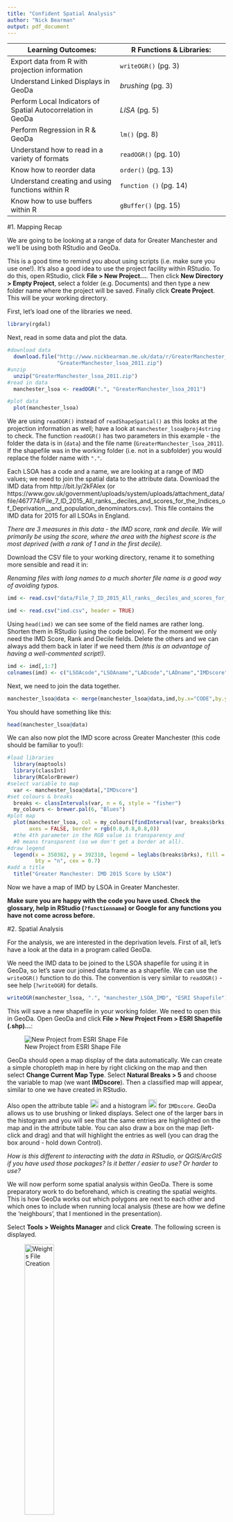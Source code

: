 ```yaml
---
title: "Confident Spatial Analysis"
author: "Nick Bearman"
output: pdf_document
---
```


Learning Outcomes: | R Functions & Libraries:  
-------- | --------  
Export data from R with projection information |  `writeOGR()` (pg. 3)  
Understand Linked Displays in GeoDa  |  *brushing* (pg. 3)  
Perform Local Indicators of Spatial Autocorrelation in GeoDa | *LISA* (pg. 5)  
Perform Regression in R & GeoDa | `lm()` (pg. 8)  
Understand how to read in a variety of formats | `readOGR()` (pg. 10)  
Know how to reorder data | `order()` (pg. 13)  
Understand creating and using functions within R | `function ()` (pg. 14)  
Know how to use buffers within R  | `gBuffer()` (pg. 15)  
<!-- Tables have a max line length, if it is too long, the table gets shrunk -->


#1. Mapping Recap

We are going to be looking at a range of data for Greater Manchester and we'll be using both RStudio and GeoDa. 

This is a good time to remind you about using scripts (i.e. make sure you use one!). It's also a good idea to use the project facility within RStudio. To do this, open RStudio, click **File > New Project...**. Then click **New Directory > Empty Project**, select a folder (e.g. Documents) and then type a new folder name where the project will be saved. Finally click **Create Project**. This will be your working directory. 

First, let's load one of the libraries we need. 

```r
library(rgdal)
```

Next, read in some data and plot the data.

```r
#download data
  download.file("http://www.nickbearman.me.uk/data/r/GreaterManchester_lsoa_2011.zip",
                "GreaterManchester_lsoa_2011.zip")
#unzip
  unzip("GreaterManchester_lsoa_2011.zip")
#read in data
  manchester_lsoa <- readOGR(".", "GreaterManchester_lsoa_2011")
```

```r
#plot data
  plot(manchester_lsoa)
```

We are using `readOGR()` instead of `readShapeSpatial()` as this looks at the projection information as well; have a look at `manchester_lsoa@proj4string` to check. The function `readOGR()` has two parameters in this example - the folder the data is in (`data`) and the file name (`GreaterManchester_lsoa_2011`). If the shapefile was in the working folder (i.e. not in a subfolder) you would replace the folder name with `"."`. 

Each LSOA has a code and a name, we are looking at a range of IMD values; we need to join the spatial data to the attribute data. Download the IMD data from http://bit.ly/2kFAlex (or https://www.gov.uk/government/uploads/system/uploads/attachment_data/file/467774/File_7_ID_2015_All_ranks__deciles_and_scores_for_the_Indices_of_Deprivation__and_population_denominators.csv). This file contains the IMD data for 2015 for all LSOAs in England.

*There are 3 measures in this data - the IMD score, rank and decile. We will primarily be using the score, where the area with the highest score is the most deprived (with a rank of 1 and in the first decile).*

Download the CSV file to your working directory, rename it to something more sensible and read it in:

*Renaming files with long names to a much shorter file name is a good way of avoiding typos.*

```r
imd <- read.csv("data/File_7_ID_2015_All_ranks__deciles_and_scores_for_the_Indices_of_Deprivation__and_population_denominators.csv", header = TRUE)
```

```r
imd <- read.csv("imd.csv", header = TRUE)
```

Using `head(imd)` we can see some of the field names are rather long. Shorten them in RStudio (using the code below). For the moment we only need the IMD Score, Rank and Decile fields. Delete the others and we can always add them back in later if we need them *(this is an advantage of having a well-commented script!)*. 

```r
imd <- imd[,1:7]
colnames(imd) <- c("LSOAcode","LSOAname","LADcode","LADname","IMDscore","IMDrank","IMDdecile")
```

Next, we need to join the data together. 

```r
manchester_lsoa@data <- merge(manchester_lsoa@data,imd,by.x="CODE",by.y="LSOAcode", all.x=TRUE)
```

You should have something like this:

```r
head(manchester_lsoa@data)
```

We can also now plot the IMD score across Greater Manchester (this code should be familiar to you!):

```r
#load libraries
  library(maptools)
  library(classInt)
  library(RColorBrewer)
#select variable to map
  var <- manchester_lsoa@data[,"IMDscore"]
#set colours & breaks
  breaks <- classIntervals(var, n = 6, style = "fisher")
  my_colours <- brewer.pal(6, "Blues")
#plot map
  plot(manchester_lsoa, col = my_colours[findInterval(var, breaks$brks, all.inside = TRUE)], 
       axes = FALSE, border = rgb(0.8,0.8,0.8,0)) 
  #the 4th parameter in the RGB value is transparency and 
  #0 means transparent (so we don't get a border at all).
#draw legend
  legend(x = 350382, y = 392310, legend = leglabs(breaks$brks), fill = my_colours, 
         bty = "n", cex = 0.7)
#add a title
  title("Greater Manchester: IMD 2015 Score by LSOA")
```

Now we have a map of IMD by LSOA in Greater Manchester. 

**Make sure you are happy with the code you have used. Check the glossary, help in RStudio (`?functionname`) or Google for any functions you have not come across before.**

#2. Spatial Analysis

For the analysis, we are interested in the deprivation levels. First of all, let's have a look at the data in a program called GeoDa.

We need the IMD data to be joined to the LSOA shapefile for using it in GeoDa, so let's save our joined data frame as a shapefile. We can use the `writeOGR()` function to do this. The convention is very similar to `readOGR()` - see help (`?writeOGR`) for details.

```r
writeOGR(manchester_lsoa, ".", "manchester_LSOA_IMD", "ESRI Shapefile")
```

This will save a new shapefile in your working folder. We need to open this in GeoDa. Open GeoDa and click **File > New Project From > ESRI Shapefile (.shp)...**: 

![New Project from ESRI Shape File](images/geoda-file-open-shape-file.png)

GeoDa should open a map display of the data automatically. We can create a simple choropleth map in here by right clicking on the map and then select **Change Current Map Type**. Select **Natural Breaks > 5** and choose the variable to map (we want **IMDscore**). Then a classified map will appear, similar to one we have created in RStudio. 

Also open the attribute table ![Attribute Table](images/attribute-table.png){ height=20 } and a histogram ![Histogram](images/histogram.png){ height=20 } for `IMDscore`. GeoDa allows us to use brushing or linked displays. Select one of the larger bars in the histogram and you will see that the same entries are highlighted on the map and in the attribute table. You can also draw a box on the map (left-click and drag) and that will highlight the entries as well (you can drag the box around - hold down Control). 

*How is this different to interacting with the data in RStudio, or QGIS/ArcGIS if you have used those packages? Is it better / easier to use? Or harder to use?*

We will now perform some spatial analysis within GeoDa. There is some preparatory work to do beforehand, which is creating the spatial weights. This is how GeoDa works out which polygons are next to each other and which ones to include when running local analysis (these are how we define the 'neighbours', that I mentioned in the presentation).

Select **Tools > Weights Manager** and click **Create**.  The following screen is displayed. 

![Weights File Creation](images/weights.png){ height=40% }

Select **Add ID Variable...** and accept the default name. You now need to choose the neighbourhood weight method.  Select **Queen Contiguity** and click **Create**.  The neighbourhood weight matrix is saved in a file.  A suggested name is given.  This is the LSOA shape file name with a suffix of .gal.  Select **Save** and after a few seconds you should see a message Weights file “manchester_LSOA_IMD.gal” created successfully. Click **OK** on this window and **Close** on the Weights File Creation window. The Weights Manager window should show the details of the neighbours you have just selected. 

Click **Histogram** and you can see how many neighbours each polygon has. In my data, five is the most common number of neighbours. Close this and the Weights Manager when you are happy with it. 

##Moran's I

We can now start to explore the spatial patterns of the model we want to develop.  Click on the **Space** item on the GeoDa menu.  First we are going to look at the global indicator of spatial autocorrelation.  Select the first menu item **Univariate Moran’s I**.  A list of variables is displayed.  Choose the `IMDscore` variable.  Select the weights file we created earlier. 

![Moran's I](images/morans-i.png){ height=40% }

A new window opens with a scatterplot of the HWIND variable and the ‘lagged IMDscore’ variable.  The ‘lagged IMDscore’ variable is the value of the IMD Score for the selected neighbourhood and its neighbours as defined when we set the spatial weights.  The scatter-plot suggests a positive correlation between the variables.  This means that there is a weak positive spatial autocorrelation. It has a value of 0.2384 confirming this positive spatial autocorrelation. We will now look at the local indicators of spatial association.  

##Local Indicators of Spatial Association (LISA)

Select **Space > Univariate Local Moran's I**.  Select the `IMDscore` variable from the list displayed and select the weights file used earlier (it should be selected automatically).  A screen with three checkboxes is shown.  Check all three and click **OK**.  A number of windows are produced.  The scatterplot is the same as we produced in the previous section. The two maps shown below are produced.  You will probably need to expand them to full screen to see the legends and patterns displayed.

![LISA Cluster and Significance Maps](images/lisa.png){ height=35% }

The first map shows the extent to which neighbouring areas are clustered:  
  
- red areas are neighbourhoods with a high proportion of deprived areas surrounded by similar neighbourhoods 
- darker blue areas are neighbourhoods with a low proportion of deprived areas surrounded by similar neighbourhoods 
- lighter blue areas are neighbourhoods with a low proportion of deprived areas surrounded by neighbourhoods with a high proportion of deprived areas 
- pink areas are neighbourhoods with a high proportion of deprived areas surrounded by neighbourhoods with a low proportion of deprived areas 
- white areas are neighbourhoods where the surrounding neighbourhoods do not generate a statistically significant relationship. 

The second map shows the level of statistical significance.  The values are 0.05, 0.01, 0.001 and 0.0001.

We can see that areas of high and low deprivation cluster together.

Now that we have the clustering output, we can save these to the shapefile and then load them into R to map or todo other analysis. *Moving data from one GIS application to another is something that happens regularly with some of the projects I am working on!* 

Right click on the map and choose **Save Results**. Tick all three boxes (to save all of the results). This will create a new variable in the shapefile for each of the results we are saving. It should look like this:

![Saving LISA Results](images/save-lisa.png){ height=30% }

Open the attribute table and you can see the three new variables on the left hand side of the table. Click the save button to save the updated shapefile. 

Now we need to load this shapefile back into RStudio - some code I will let you work out for yourself!

```r
manchester_LSOA_IMD_cluster <- readOGR(".", "manchester_LSOA_IMD")
```

Your data should look like this:

```r
head(manchester_LSOA_IMD_cluster@data)
```

##Moran's I in R

For some analysis we don't need to leave RStudio. For example, we can do the Moran's I analysis within RStudio. To do this, we need another library:

```r
#load the library
  library(spdep)
#work out the neighbours
  manchester_lsoa_nb <- poly2nb(manchester_lsoa)
#reformat the list of neighbours to a weight matrix
  manchester_lsoa_lw <- nb2listw(manchester_lsoa_nb)
#run the test
  moran.test(manchester_lsoa@data$IMDscore, manchester_lsoa_lw)
```

This gives us the Moran's I statistic, as well as some associated variables. It is possible to run a whole range of analysis, which goes beyond the scope of this course. 

#Regression (optional exercise)

We can use a regression model to explore what other factors might be involved in deprivation levels. (Data and information from http://www.nickbearman.me.uk/data/r/regression.zip).

The data provided also has an additional indicator value ("hard working indicator") as well as IMD. This is calculated by dividing the employed full time population by the total population. We can run the regression analysis on either indicator value - IMD or hard working. There is a separate file that gives the definitions of the variables (`variables-hardwork.docx`). 

We can run the regression model in either GeoDa or R. I will briefly outline the steps for R and GeoDa below. More detailed instructions for GeoDa are available ('geoda-spatial-analysis.docx') and for R, there are many books and web resources available (for example, [http://www.statmethods.net/stats/regression.html](http://www.statmethods.net/stats/regression.html)). 

##Regression in R

In this example, we use the `manchester_LSOA_IMD_hardwork` file as as example. 

```r
#download data
  download.file("http://www.nickbearman.me.uk/data/r/regression.zip","regression.zip")
#unzip
  unzip("regression.zip")
```
```r
#load data
  manchester_hardwork <- readOGR(".", "manchester_LSOA_IMD_hardwork")

#set the variable we are predicting    
  hardwork <- manchester_hardwork@data$HWIND
#set the variable(s) we using to predict
  var <- cbind(SOCHE = manchester_hardwork@data$SOCHSE, PRS = manchester_hardwork@data$PRS)
  #SOCHE is social housing
  #PRS is private rented
#run the model  
  model <- lm(hardwork ~ var)
#output some results
  summary(model)

#setup for IMD being the predictor variable
  IMDscore <- manchester_hardwork@data$IMDscore
#run second model
  model2 <- lm(IMDscore ~ var)
#output results
  summary(model2)
```

The key information in this part of the output is the strength of the model in showing the association between hard working neighbourhoods and tenure, the measures of model fit and the coefficients.  For this exercise we are only going to focus on one of the model fit measures, the Akaike info criterion.  The documentation on GeoDa provides comprehensive information on regression outputs. 

- **R-squared and Adjusted R-squared**  
  the value suggests that this model explains 58% of the variance in hard working neighbourhoods
- **Akaike info criterion (AIC)**  
  AIC is an indicator that allows for comparison between models.  A lower value indicates a better fit.  The value of -3718.28 is on an absolute scale so larger negative numbers will suggest a better fitting model 
- **Coefficients**  
  These suggest the strength and nature of the association between the independent variables and the dependent variable.  As we are using tenure as our predictor these are relative to ownership.  Social housing (SOCHSE) is negatively associated with hard working neighbourhoods.  Assuming a linear relationship this model suggests that for each additional 1% of social housing in a neighbourhood there is a reduction of 0.46% in hard working people. The proportion in the private rented sector (PRS) is also significant and negatively associated with hard working neighbourhoods.

The next steps with Regression do depend on the type of data (numerical, categorical, ordinal or binary) as well as the origin and sample size of the data. We will not be going any further with regression today. 

##(Non-Spatial) Regression in GeoDa

We can also run the regression within GeoDa. When going through this, think about whether you find this easier or harder than performing the regression in RStudio. 

Select **Regression > Regression**.  

A screen now asks you to set the dependent and independent variables for your regression model. For the dependent variable select HWIND and use the right arrow to the right of the Select Variables box to confirm.  You may notice that the arrow buttons below this are now enabled.  Select SOCHSE and press the right arrow that is further down the screen. Repeat for the variable PRS. Check the Weights File box which should point to the spatial weights file we generated earlier (you will need to create this, using the process we covered earlier).  We are now going to run a standard regression on the association between hard working neighbourhoods and tenure. 

Click Run and View Results if necessary. 

![GeoDa Regression Results](images/regression.png){ height=60% }

The output is similar to that from RStudio, but with more diagnostics provided for multicollinearity, normality of errors and heteroscedasticity. These are also available for RStudio (have a look at the help, `?lm`, for more details). We will not be covering the interpretation of these today.

##Geographically Weighted Regression

Geographically Weighted Regression (GWR) develops the principle of applying a regression to spatial data by taking into account the spatial location of the data. It is a complex method, but it highlights how the regression model varies in different locations. 

For more details, see https://cran.r-project.org/web/packages/spgwr/ and related academic references (e.g. Fotheringham et al., 2002,  Geographically Weighted Regression:
The Analysis of Spatially Varying Relationships, [http://eu.wiley.com/WileyCDA/WileyTitle/productCd-0471496162.html](http://eu.wiley.com/WileyCDA/WileyTitle/productCd-0471496162.html). 


#Public Transport and Deprivation

Public transport has an important role to play in tackling deprivation. We can use RStudio to see where the trams in Manchester run and how they relate to deprived areas. 

Firstly, load the tramline data, available as a GeoJSON file. This is a different type of file to a shape file and is an XML based format (open it in Notepad if you are interested in how it is structured). `readOGR()` can read all sorts of file formats, so we can adapt the code easily. 

```r
#download data
  download.file("http://www.nickbearman.me.uk/data/r/tram.zip","tram.zip")
#unzip
  unzip("tram.zip")
#read in tramline data
  tramlines <- readOGR(dsn = "tramlines.geojson", layer = "OGRGeoJSON")
#read in CSV with tram station locations
  tram_stations_CSV <- read.csv("metrolink-stations.csv", header = TRUE)
```

We also need the tram stations, which are only available as a CSV file with Eastings and Northings. 

Read the CSV file in (metrolink-stations.csv) and it should look like this:

```r
head(tram_stations_CSV)
```

We now need to convert this to a `SpatialPointsDataFrame`, like with the crime data in the Introduction course. 

From `head(tram_stations_CSV)`, we can see that the data consists of a number of columns, each with a heading. Two of these are called **X** and **Y** – these are the columns that give the coordinates (Eastings and Northings, as they are in BNG) of each station in the data you have just downloaded. There are also other columns, with various information. At the moment, the data is just in a data frame object - not any kind of spatial object.  To turn it into a SpatialPointsDataFrame, enter the following:

```r
#extract coordinates
  coords <- cbind(Easting = tram_stations_CSV$X, Northing = tram_stations_CSV$Y)
#create spatialPointsDataFrame, removing coordinates from the @data element
#we can use the same projection information as manchester_lsoa as we know it is identical
  tram_stations <- SpatialPointsDataFrame(coords, tram_stations_CSV[, -(1:2)], 
                                    proj4string = manchester_lsoa@proj4string)
```

This creates a ```SpatialPointsDataFrame``` object. This second line (starting `coords`) prepares the coordinates into a form that the ```SpatialPointsDataFrame``` can use. The ```SpatialPointsDataFrame``` function on the forth line takes three arguments - the first is coordinates, created in the line above. The second argument is the data frame **minus** (i.e. not including) columns 1 and 2 - this is what ```-(1:2)``` indicates.  These columns provide all the non-geographical data from the data frame.  The third is the coordinate system that the data is currently in (British National Grid). The resulting object ```tram_stations``` is a spatial points geographical shape object,  whose points are each recorded crime in the data set you download.  

Try `head(tram_stations@data)` to see the attribute table, similar to earlier. 

We can also plot the data, on top of the Greater Manchester LSOAs. Note the change in colour (`col`) and size (`cex` for points and `lwd` for lines), to make the lines and stations more visible. We can also use different symbols, by substituting in `pch = 1` for `pch="."`. Try searching in Google "R plot pch" and see what the different options are. 

```r
#plot LSOAs
plot(manchester_lsoa)
#plot tram lines, in blue
plot(tramlines, col = "blue", lwd = 5, add = TRUE)
#plot stations, in red
plot(tram_stations, pch = ".", col = "red", cex = 5, add = TRUE)
```

We can see what the deprivation level is at each tram station, using a point in polygon analysis. The points are the tram stations and the polygons are the LSOAs. 

```r
# This is another R package, allowing GIS overlay operations
  library(rgeos) 
# this extracts the tram stations that are over the LSOAs (all of them in our case)
  z <- tram_stations[!is.na(over(tram_stations, geometry(manchester_lsoa))),]
# this takes the attribute data from the LSOA that contain the tram_stations, 
  #and adds it to the data frame of z     
    z@data <- data.frame(z@data, na.omit(over(tram_stations, manchester_lsoa)))
#this copies the project from tram_stations to z    
    z@proj4string <- tram_stations@proj4string
#copy z to tram_stations_joined
    tram_stations_joined <- z
#preview data
    head(tram_stations_joined)
```

Z is just a temporary variable to hold the updated tram_stations information. If we wanted to be tidy, we should really delete the z variable when we have finished: `rm(z)` 

##Reordering data

There is an `order()` function in R that allows us to reorder data. This is particularly useful if we want to display the 10 most and 10 least deprived stations! This code below creates a new variable with the data in a different order.

```r
tram_stations_joined_reordered <- tram_stations_joined[order(tram_stations_joined@data$IMDscore,
                                                             decreasing = TRUE),]
```

We can then plot the top and bottom 10 stations:

```r
plot(tram_stations_joined_reordered[1:10,], col = "red")
plot(tram_stations_joined_reordered[81:91,], col = "blue", add = TRUE)
```
  
So, which tram stop is the most deprived? and which is the least deprived?
  
```r
#most deprived
tram_stations_joined_reordered[1,]
#least deprived
tram_stations_joined_reordered[91,]
```

Can you create a map similar to this (see over), with the 10 most deprived stations in red and the top 10 least deprived stations in blue as well as identifying the most and least deprived stations? As an optional extra, see if you can include an appropriate legend and title.

```r
plot(tramlines)
plot(tram_stations, pch=".", cex = 3, add = TRUE)
plot(tram_stations_joined_reordered[1:10,], pch=".", cex = 5, col = "red", add = TRUE)
plot(tram_stations_joined_reordered[81:91,], pch=".", cex = 5, col = "blue", add = TRUE)
plot(tram_stations_joined_reordered[1,], pch=".", cex = 9, col = "red", add = TRUE)
plot(tram_stations_joined_reordered[91,], pch=".", cex = 9, col = "blue", add = TRUE)
```

##Creating a Function (optional exercise)

The code for doing a spatial join can easily be turned into a function within R. A function allows us to repeat a section of code with different data, without having to type out all of the lines again. This also hides some of the complexity from the user. For example, if we wanted to do a spatial join between railway stations and LSOAs, we could just substitute railway stations for trams. A function we have written ourselves works exactly the same way as many other functions we have used (`read.csv()`, `readOGR()`, etc.). Running a `SpatialJoin()` function we have written would look a bit like this:

```r
tram_stations_joined <- SpatialJoin(tram_stations, manchester_lsoa)
```

Where `tram_stations` and `manchester_lsoa` are the parameters, `SpatialJoin` the function name and `tram_stations_joined` the output. Currently, if you ran the line above, R would give an error message, as it doesn't know what that function is. To create the function (and it will appear in the environment list on the right) run this code:

```r
#function to join points with the attribute data of the polygons they overlay
SpatialJoin <- function(pts, polys) {
  #error checking
    if (!inherits(polys, "SpatialPolygonsDataFrame")) 
        stop("MUST BE SP SpatialPolygonsDataFrame OBJECT")
    if ((inherits(pts, "SpatialPointsDataFrame") | inherits(pts, "SpatialPoints")) == FALSE) 
        stop("Must be sp SpatialPointsDataFrame object")
  #extract points in overlay
    z <- pts[!is.na(over(pts, geometry(polys))),]
  #join attribute data  
    z@data <- data.frame(z@data, na.omit(over(pts,polys)) )
  #update projection
    z@proj4string <- pts@proj4string
  #return z
    z
}     
```

In a function it is common to use generic terms to refer to the inputs and outputs (e.g. pts, polys, z), because the function doesn't know (or care) whether we are dealing with tram stations or railway stations - it just cares that it is a point (or polygon) layer. 

This is where error checking comes in, which is what takes up the first half of the function. These check whether the poly variable is a polygon and the pts variable a points layer. If they are not, it will stop running and generate an error message. Try creating the function and running it. 

We can then repeat the process of working out which train station is the most and least deprived. The train stations for Manchester are included in the tram.zip file as rail-stations.geojson (originally from https://data.gov.uk/dataset/metrolink-and-rail-stations). Try writing the code to read the data in, join it, reorder it and display it on the map. 


##Tram Stop Buffers

Currently we have been looking at just the LSOA each tram stop is within. However we could look at the LSOAs that are within a set distance (for example a 15 minute walk) of each tram stop. Why do you think we might we want to do this?

For this, we need to use a buffer - a circle of a set distance around each tram stop. At a speed of 3 mph, this is equal to about 1.2km. We can use the `gBuffer` function, from the `rgeos` library. 

```r
#plot the tram stations
  plot(tram_stations_joined)
#calculate the buffer (distance is 1200 meters)
  tram_stations_joined_buffer <- gBuffer(tram_stations_joined, width = 1200, byid = TRUE)
#plot the buffer (add to existing plot)
  plot(tram_stations_joined_buffer, add = TRUE)
```

We now have the buffers (the circles) for each tram station. There are a number of different ways we can look at how the buffers and LSOAs relate to one another. We are going to look at a quite simple approach - convert the LSOAs to points and for each buffer take the average deprivation level of the LSOAs within the buffer. 

**There are a number of limitations with this method and this is something to think about as you work through this process: how could you do the analysis differently in the future?**

First, we need to convert the LSOA polygons into points. Fortunately, there is a function (`gCentroid()`) which is part of the `rgeos` package which will do this for us. This calculates the centre point (centroid) for each LSOA. The function creates a `SpatialPoints` variable, which doesn't have an attribute table (`@data`), so we need to copy this over manually.

```r
#convert polygons to points  
  manchester_lsoa_points <- gCentroid(manchester_lsoa, byid = TRUE)  
  plot(manchester_lsoa_points)
#create coordinates
  coords = data.frame(manchester_lsoa_points@coords[,1:2])
#create SpatialPointsDataFrame using coords and data
  manchester_lsoa_points <- SpatialPointsDataFrame(coords, data=data.frame(
    manchester_lsoa@data$IMDscore), proj4string= manchester_lsoa@proj4string)
#plot points  
  plot(manchester_lsoa_points)
#show head
  head(manchester_lsoa_points@data)
#plot first tram station
  plot(tram_stations_joined_buffer[1,])  
#plot lsoa points on top
  plot(manchester_lsoa_points, add = TRUE)  
```

Now we have the train stations buffers as polygons and the LSOAs as points (as shown in the plot above). We can do the overlay manually by plotting the different data sets on top of one another (as we did above). However, R is unable to link each tramstop with the LSOAs within the buffer. For this we need to get R to do the overlay and save the associated information - i.e. the average IMD score for each tram station, based on the buffer. 

```r
#Create point in polygon list
  o <- over(tram_stations_joined_buffer,manchester_lsoa_points,returnList=TRUE)
#View length of the list
  length(o)
#If we examine the object o, we will see also see that this comprises a list of dataframes. 
#The summary function tells you about an object - head, is used to wrap around the function 
#so only the first six elements are shown
  head(summary(o))
#View an item from the list (in this case sixth) (i.e. the sixth tram station and all of 
#the LSOAs that are linked with it)
  o[[6]]
#get a list of those LSOAs that are within this buffer using the rownames
#make them numeric
  row_o <- as.numeric(rownames(o[[6]]))
#plot tram station buffer number 6
  plot(tram_stations_joined_buffer[6,])
#Plot all the LSOA centroids
  plot(manchester_lsoa_points,pch=19,cex=.5,col="#7F7F7F",add=TRUE)
#Plot those LSOA centroids which are inside the buffer - i.e. we use the row_o to select the rows
  plot(manchester_lsoa_points[row_o,],pch=15,cex=1,col="#FF4500",add=TRUE)
```

This shows the tram station buffer (the circle), all of the LSOA centroids (grey dots) and those LSOA centroids within the buffer (red squares). For each tram buffer, we need to calculate the average IMD score, as we are likely to have a range of deprivation levels within the tram station buffer. The `colMeans()` function will calculate the mean value for each column (as you might have guessed!). We want to do this for each tram station buffer and the `lapply()` function allows us to do this - to apply a function (`colMeans()`) across the list of tram station buffers. We can then join this back onto the tram_stations data frame. 

```r
  average_deprivation <- lapply(o, colMeans)
#View the first six items from the list
  average_deprivation[1:6]
#collapse list back into a normal data frame
  tram_deprivation <- data.frame(matrix(unlist(average_deprivation),
                                        nrow=length(average_deprivation), byrow=T))
#Change the column names to something sensible
  colnames(tram_deprivation) <- c("average_deprivation")
#This should look like
  head(tram_deprivation)
#Join - the ordering has not been changed so this is valid
  tram_stations@data <- cbind(tram_stations@data,tram_deprivation)
#show data
  head(tram_stations@data)
```  

We now have the average deprivation for each tram stop. **How is this different to our previous measure? What are the limitations?** Plot a map of your results. 
  
- Discuss your results with a neighbour. How could the deprivation be calculated differently? 
- Try running the analysis with a different buffer. How easy is this within R compared to another GIS? 
- How about doing a polygon polygon overlay? How easy is this in R compared to another GIS? *See http://gis.stackexchange.com/questions/140504/extracting-intersection-areas-in-r for some interesting suggestions.*

*If you want to install additional libraries, you can do this, but on the University of Liverpool machines, it will only install onto that machine, so if you use a different machine you may need to rerun the installation command.*

##Future Developments (optional exercise)

We can extend this principle to look at groups of tram stops (either using just the stop location, or the buffer approach. For example, let's say there are some prospective new tram routes which could be built (see `future_tramlines` and `future_tramstops`).

We need to decide which route is the most important. For this exercise we are going to say that the route that gives access to the most deprived area(s) will be our recommended route (obviously there are many other factors that could be involved!). 

**Analyse the prospective new routes to see which reaches the areas with highest deprivation levels.**


  
  
  
This practical was written using GeoDa 1.8.12 and RStudio 1.0.136. 

This work is licensed under the Creative Commons Attribution-ShareAlike 4.0 International License. To view a copy of this license, visit http://creativecommons.org/licenses/by-sa/4.0/deed.en. The latest version of the PDF is available from https://github.com/nickbearman/confident-spatial-analysis. This version was created on `r format(Sys.time(), '%d %B %Y')`. 
